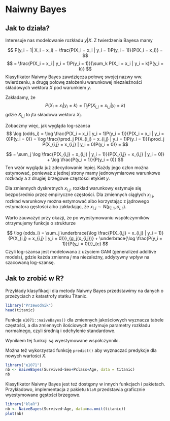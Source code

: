 # Naiwny Bayes

## Jak to działa?

Interesuje nas modelowanie rozkładu $y|X$. Z twierdzenia Bayesa mamy

$$
P(y_i = 1| X_i = x_i) = \frac{P(X_i = x_i | y_i = 1)P(y_i = 1)}{P(X_i = x_i)} = 
$$
$$
 = \frac{P(X_i = x_i | y_i = 1)P(y_i = 1)}{\sum_k P(X_i = x_i | y_i = k)P(y_i = k)}
$$
Klasyfikator Naiwny Bayes zawdzięcza połowę swojej nazwy ww. twierdzeniu, a drugą połowę założeniu warunkowej niezależności składowych wektora $X$ pod warunkiem $y$.

Zakładamy, że
$$
P(X_i = x_i | y_i = k) = \prod_j P(X_{i,j} = x_{i,j} | y_i = k)
$$
gdzie $X_{i,j}$ to $j$ta składowa wektora $X_i$.
  
Zobaczmy więc, jak wygląda log-szansa 
$$
\log (odds_i) = \log \frac{P(X_i = x_i | y_i = 1)P(y_i = 1)}{P(X_i = x_i | y_i = 0)P(y_i = 0)} = \log \frac{\prod_j P(X_{i,j} = x_{i,j} | y_i = 1)P(y_i = 1)}{\prod_j P(X_{i,j} = x_{i,j} | y_i = 0)P(y_i = 0)} =
$$


$$
= \sum_j \log \frac{P(X_{i,j} = x_{i,j} | y_i = 1)}{P(X_{i,j} = x_{i,j} | y_i = 0)} + \log \frac{P(y_i = 1)}{P(y_i = 0)} 
$$
Ten wzór wygląda już zdecydowanie lepiej. Każdy jego człon można estymować, ponieważ z jednej strony mamy jednowymiarowe warunkowe rozkłady a z drugiej brzegowe częstości etykiet $y$.

Dla zmiennych dyskretnych $x_{i,j}$, rozkład warunkowy estymuje się bezpośrednio przez empiryczne częstości. Dla zmiennych ciągłych $x_{i,j}$, rozkład warunkowy można estymować albo korzystając z jądrowego estymatora gęstości albo zakładając, że $x_{i,j} \sim N(\mu_{j,1}, \sigma_{j,1})$. 

Warto zauważyć przy okazji, że po wyestymowaniu współczynników otrzymujemy funkcje o strukturze

$$
\log (odds_i) = \sum_j \underbrace{\log \frac{P(X_{i,j} = x_{i,j} | y_i = 1)}{P(X_{i,j} = x_{i,j} | y_i = 0)}}_{g_j(x_{i,j})}  + \underbrace{\log \frac{P(y_i = 1)}{P(y_i = 0)}}_{c}
$$
Czyli log-szansa jest modelowana z użyciem GAM (generalized additive models), gdzie każda zmienna $j$ ma niezależny, addytywny wpływ na szacowaną log-szansę.
  
## Jak to zrobić w R?

Przykłady klasyfikacji dla metody Naiwny Bayes przedstawimy na danych o przeżyciach z katastrofy statku Titanic. 

```r
library("Przewodnik")
head(titanic)
```

Funkcja `e1071::naiveBayes()` dla zmiennych jakościowych wyznacza tabele częstości, a dla zmiennych ilościowych estymuje parametry rozkładu normalnego, czyli średnią i odchylenie standardowe. 

Wynikiem tej funkcji są wyestymowane współczynniki. 

Można też wykorzystać funkcję `predict()` aby wyznaczać predykcje dla nowych wartości $X$.

```r
library("e1071")
nb <- naiveBayes(Survived~Sex+Pclass+Age, data = titanic)
nb
```

Klasyfikator Naiwny Bayes jest też dostępny w innych funkcjach i pakietach. 
Przykładowo, implementacja z pakietu `klaR` przedstawia graficznie wyestymowane gęstości brzegowe.

```r
library("klaR")
nb <- NaiveBayes(Survived~Age, data=na.omit(titanic))
plot(nb)
```

